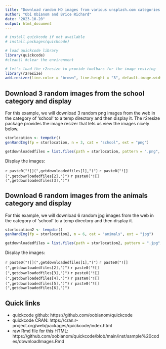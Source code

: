 ---
title: "Download random HD images from various unsplash.com categories in R using the Quickcode package"
author: "Obi Obianom and Brice Richard"
date: "2023-10-20"
output: html_document
---

```{r}
# install quickcode if not available
# install.packages(quickcode)

# load quickcode library
library(quickcode)
#clean() #clear the environment

# let's load the r2resize to provide toolbars for the image resizing
library(r2resize)
add.resizer(line.color = "brown", line.height = "3", default.image.width = "30%")

```

## Download 3 random images from the school category and display

For this example, we will download 3 random png images from the web in the category of 'school' to a temp directory and then display it. The r2resize package provides the image resizer that lets us view the images nicely below.

```{r download school images}
storlocation <- tempdir()
genRandImg(fp = storlocation, n = 3, cat = "school", ext = "png")

getdownloadedfiles = list.files(path = storlocation, pattern = ".png", full.names = TRUE)
```

Display the images:

`r paste0("![](",getdownloadedfiles[1],")")`
`r paste0("![](",getdownloadedfiles[2],")")`
`r paste0("![](",getdownloadedfiles[3],")")`



## Download 6 random images from the animals category and display

For this example, we will download 6 random jpg images from the web in the category of 'school' to a temp directory and then display it. 

```{r download animals images}
storlocation2 <- tempdir()
genRandImg(fp = storlocation2, n = 6, cat = "animals", ext = "jpg")

getdownloadedfiles = list.files(path = storlocation2, pattern = ".jpg", full.names = TRUE)

```

Display the images:

`r paste0("![](",getdownloadedfiles[1],")")`
`r paste0("![](",getdownloadedfiles[2],")")`
`r paste0("![](",getdownloadedfiles[3],")")`
`r paste0("![](",getdownloadedfiles[4],")")`
`r paste0("![](",getdownloadedfiles[5],")")`
`r paste0("![](",getdownloadedfiles[6],")")`

## Quick links

 - quickcode github: https://github.com/oobianom/quickcode
 - quickcode CRAN: https://cran.r-project.org/web/packages/quickcode/index.html
 - raw Rmd file for this HTML: https://github.com/oobianom/quickcode/blob/main/inst/sample%20codes/downloadImages.Rmd

